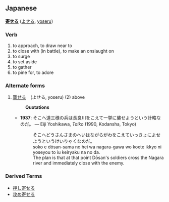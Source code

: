 ==Japanese==
'''[[寄]]せる''' ([[よせる]], [[yoseru]])
===Verb===
# to approach, to draw near to
# to close with (in battle), to make an onslaught on
# to surge
# to set aside
# to gather
# to pine for, to adore
===Alternate forms===
# [[襲]]せる　(よせる, yoseru) (2) above 
#:'''Quotations'''
#*'''1937''':  そこへ道三様の兵は長良川をこえて一挙に襲せようという計略なのだ。 &mdash; Eiji Yoshikawa, ''Taiko'' (1990, Kodansha, Tokyo)
#*:そこへどうさんさまのへいはながらがわをこえていっきょによせようというけいりゃくなのだ。
#*:soko e d&#333;san-sama no hei wa nagara-gawa wo koete ikkyo ni yoseyou to iu keiryaku na no da.
#*:The plan is that at that point D&#333;san's soldiers cross the Nagara river and immediately close with the enemy.

===Derived Terms===
*[[押し寄せる]]
*[[攻め寄せる]]